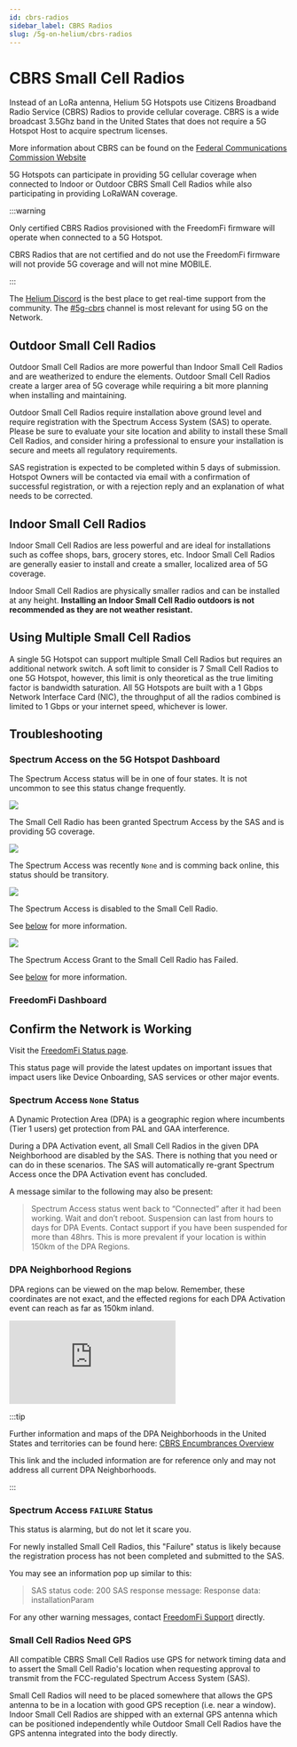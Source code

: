 ```yaml
---
id: cbrs-radios
sidebar_label: CBRS Radios
slug: /5g-on-helium/cbrs-radios
---
```



# CBRS Small Cell Radios

Instead of an LoRa antenna, Helium 5G Hotspots use Citizens Broadband Radio Service (CBRS) Radios to
provide cellular coverage. CBRS is a wide broadcast 3.5Ghz band in the United States that does not
require a 5G Hotspot Host to acquire spectrum licenses.

More information about CBRS can be found on the
[Federal Communications Commission Website](https://www.fcc.gov/35-ghz-band-overview)

5G Hotspots can participate in providing 5G cellular coverage when connected to Indoor or Outdoor
CBRS Small Cell Radios while also participating in providing LoRaWAN coverage.

:::warning

Only certified CBRS Radios provisioned with the FreedomFi firmware will operate when connected to a
5G Hotspot.

CBRS Radios that are not certified and do not use the FreedomFi firmware will not provide 5G
coverage and will not mine MOBILE.

:::

The [Helium Discord](https://discord.gg/helium) is the best place to get real-time support from the
community. The [#5g-cbrs](discord://discord.com/channels/404106811252408320/836735476659912754)
channel is most relevant for using 5G on the Network.

## Outdoor Small Cell Radios

Outdoor Small Cell Radios are more powerful than Indoor Small Cell Radios and are weatherized to
endure the elements. Outdoor Small Cell Radios create a larger area of 5G coverage while requiring a
bit more planning when installing and maintaining.

Outdoor Small Cell Radios require installation above ground level and require registration with the
Spectrum Access System (SAS) to operate. Please be sure to evaluate your site location and ability
to install these Small Cell Radios, and consider hiring a professional to ensure your installation
is secure and meets all regulatory requirements.

SAS registration is expected to be completed within 5 days of submission. Hotspot Owners will be
contacted via email with a confirmation of successful registration, or with a rejection reply and an
explanation of what needs to be corrected.

## Indoor Small Cell Radios

Indoor Small Cell Radios are less powerful and are ideal for installations such as coffee shops,
bars, grocery stores, etc. Indoor Small Cell Radios are generally easier to install and create a
smaller, localized area of 5G coverage.

Indoor Small Cell Radios are physically smaller radios and can be installed at any height.
**Installing an Indoor Small Cell Radio outdoors is not recommended as they are not weather
resistant.**

## Using Multiple Small Cell Radios

A single 5G Hotspot can support multiple Small Cell Radios but requires an additional network
switch. A soft limit to consider is 7 Small Cell Radios to one 5G Hotspot, however, this limit is
only theoretical as the true limiting factor is bandwidth saturation. All 5G Hotspots are built with
a 1 Gbps Network Interface Card (NIC), the throughput of all the radios combined is limited to 1
Gbps or your internet speed, whichever is lower.

## Troubleshooting

### Spectrum Access on the 5G Hotspot Dashboard

The Spectrum Access status will be in one of four states. It is not uncommon to see this status
change frequently.

<div class="container" style={{ padding: 0, paddingTop: 0 }}>
  <div class="row">
    <div class="col col--3" style={{ marginBottom: 0 }}>
      <img className="homeicon" src={useBaseUrl('img/5g-on-helium/sas-success-small.png')} />
      <p>
        The Small Cell Radio has been granted Spectrum Access by the SAS and is providing 5G
        coverage.
      </p>
    </div>
    <div class="col col--3" style={{ marginBottom: 0 }}>
      <img className="homeicon" src={useBaseUrl('img/5g-on-helium/sas-connected-small.png')} />
      <p>
        The Spectrum Access was recently <code>None</code> and is comming back
        online, this status should be transitory.
      </p>
    </div>
    <div class="col col--3" style={{ marginBottom: 0 }}>
      <img className="homeicon" src={useBaseUrl('img/5g-on-helium/sas-none-small.png')} />
      <p>The Spectrum Access is disabled to the Small Cell Radio. </p>
      <p>
        See <a href="./cbrs-radios#spectrum-access-none-status">below</a> for more information.
      </p>
    </div>
    <div class="col col--3" style={{ marginBottom: 0 }}>
      <img className="homeicon" src={useBaseUrl('img/5g-on-helium/sas-failure-small.png')} />
      <p>The Spectrum Access Grant to the Small Cell Radio has Failed. </p>
      <p>
        See <a href="./cbrs-radios#spectrum-access-failure-status">below</a> for more information.
      </p>
    </div>
  </div>
</div>

### FreedomFi Dashboard

## Confirm the Network is Working

Visit the [FreedomFi Status page](https://status.helium.freedomfi.com/).

This status page will provide the latest updates on important issues that impact users like Device
Onboarding, SAS services or other major events.

### Spectrum Access `None` Status

A Dynamic Protection Area (DPA) is a geographic region where incumbents (Tier 1 users) get
protection from PAL and GAA interference.

During a DPA Activation event, all Small Cell Radios in the given DPA Neighborhood are disabled by
the SAS. There is nothing that you need or can do in these scenarios. The SAS will automatically
re-grant Spectrum Access once the DPA Activation event has concluded.

A message similar to the following may also be present:

> Spectrum Access status went back to “Connected” after it had been working. Wait and don’t reboot.
> Suspension can last from hours to days for DPA Events. Contact support if you have been suspended
> for more than 48hrs. This is more prevalent if your location is within 150km of the DPA Regions.

### DPA Neighborhood Regions

DPA regions can be viewed on the map below. Remember, these coordinates are not exact, and the
effected regions for each DPA Activation event can reach as far as 150km inland.

<div class="maps_iframe">
  <iframe
    src="https://www.google.com/maps/d/embed?mid=12A0vLwlriEfcX98azV1nJbHIs2OPwO4&hl=en&ehbc=2E312F"
    frameborder="0"
  ></iframe>
</div>

:::tip

Further information and maps of the DPA Neighborhoods in the United States and territories can be
found here:
[CBRS Encumbrances Overview](https://winnf.memberclicks.net/assets/work_products/WINNF-20-IN-0065r1%20CBRS%20Encumbrances%20Overview.pdf)

This link and the included information are for reference only and may not address all current DPA
Neighborhoods.

:::

### Spectrum Access `FAILURE` Status

This status is alarming, but do not let it scare you.

For newly installed Small Cell Radios, this "Failure" status is likely because the registration
process has not been completed and submitted to the SAS.

You may see an information pop up similar to this:

> SAS status code: 200 SAS response message: Response data: installationParam

For any other warning messages, contact [FreedomFi Support](https://freedomfi.com/contact-us/)
directly.

### Small Cell Radios Need GPS

All compatible CBRS Small Cell Radios use GPS for network timing data and to assert the Small Cell
Radio's location when requesting approval to transmit from the FCC-regulated Spectrum Access System
(SAS).

Small Cell Radios will need to be placed somewhere that allows the GPS antenna to be in a location
with good GPS reception (i.e. near a window). Indoor Small Cell Radios are shipped with an external
GPS antenna which can be positioned independently while Outdoor Small Cell Radios have the GPS
antenna integrated into the body directly.
